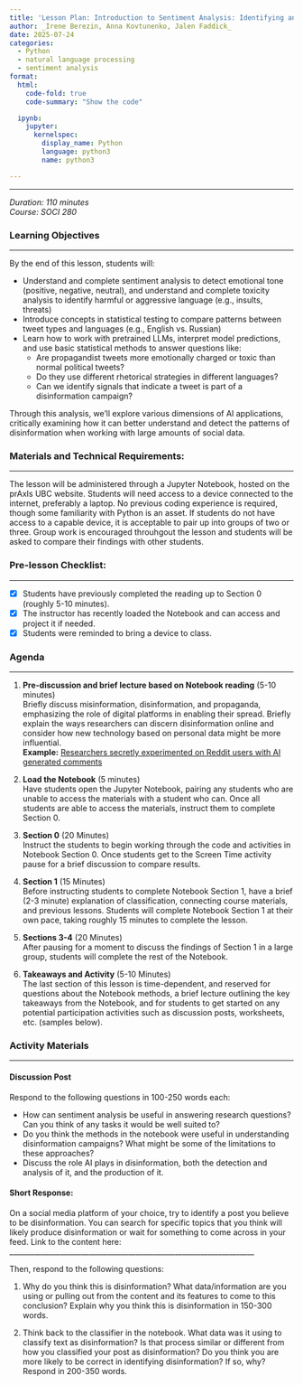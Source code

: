 ```yaml
---
title: 'Lesson Plan: Introduction to Sentiment Analysis: Identifying and Mapping Disinformation Campaigns using NLP'
author: _Irene Berezin, Anna Kovtunenko, Jalen Faddick_
date: 2025-07-24
categories:
  - Python
  - natural language processing
  - sentiment analysis
format:
  html: 
    code-fold: true
    code-summary: "Show the code"

  ipynb:
    jupyter:
      kernelspec:
        display_name: Python
        language: python3
        name: python3

---
```


___
*Duration: 110 minutes* <br>
*Course: SOCI 280*

### Learning Objectives
___
By the end of this lesson, students will: 

- Understand and complete sentiment analysis to detect emotional tone (positive, negative, neutral), and understand and complete toxicity analysis to identify harmful or aggressive language (e.g., insults, threats) 
- Introduce concepts in statistical testing to compare patterns between tweet types and languages (e.g., English vs. Russian) 
- Learn how to work with pretrained LLMs, interpret model predictions, and use basic statistical methods to answer questions like: 
    - Are propagandist tweets more emotionally charged or toxic than normal political tweets? 
    - Do they use different rhetorical strategies in different languages? 
    - Can we identify signals that indicate a tweet is part of a disinformation campaign? 

Through this analysis, we’ll explore various dimensions of AI applications, critically examining how it can better understand and detect the patterns of disinformation when working with large amounts of social data. 

### Materials and Technical Requirements: 
___
The lesson will be administered through a Jupyter Notebook, hosted on the prAxIs UBC website. Students will need access to a device connected to the internet, preferably a laptop. No previous coding experience is required, though some familiarity with Python is an asset. If students do not have access to a capable device, it is acceptable to pair up into groups of two or three. Group work is encouraged throuhgout the lesson and students will be asked to compare their findings with other students.

### Pre-lesson Checklist: 
___
- [x] Students have previously completed the reading up to Section 0 (roughly 5-10 minutes).  
- [x] The instructor has recently loaded the Notebook and can access and project it if needed. 
- [x] Students were reminded to bring a device to class. 

### Agenda
___
1. **Pre-discussion and brief lecture based on Notebook reading** (5-10 minutes) <br>
    Briefly discuss misinformation, disinformation, and propaganda, emphasizing the role of digital platforms in enabling their spread. Briefly explain the ways researchers can discern disinformation online and consider how new technology based on personal data might be more influential. <br>
    **Example:** [Researchers secretly experimented on Reddit users with AI generated comments](https://www.engadget.com/ai/researchers-secretly-experimented-on-reddit-users-with-ai-generated-comments-194328026.html)  

2. **Load the Notebook** (5 minutes) <br>
    Have students open the Jupyter Notebook, pairing any students who are unable to access the materials with a student who can. Once all students are able to access the materials, instruct them to complete Section 0. 

3. **Section 0** (20 Minutes) <br>
    Instruct the students to begin working through the code and activities in Notebook Section 0. Once students get to the Screen Time activity pause for a brief discussion to compare results. 

4. **Section 1** (15 Minutes) <br>
    Before instructing students to complete Notebook Section 1, have a brief (2-3 minute) explanation of classification, connecting course materials, and previous lessons. Students will complete Notebook Section 1 at their own pace, taking roughly 15 minutes to complete the lesson. 

5. **Sections 3-4** (20 Minutes) <br>
    After pausing for a moment to discuss the findings of Section 1 in a large group, students will complete the rest of the Notebook. 

6. **Takeaways and Activity** (5-10 Minutes) <br>
    The last section of this lesson is time-dependent, and reserved for questions about the Notebook methods, a brief lecture outlining the key takeaways from the Notebook, and for students to get started on any potential participation activities such as discussion posts, worksheets, etc. (samples below).  

### Activity Materials 
___

#### Discussion Post

Respond to the following questions in 100-250 words each:

- How can sentiment analysis be useful in answering research questions? Can you think of any tasks it would be well suited to? 
- Do you think the methods in the notebook were useful in understanding disinformation campaigns? What might be some of the limitations to these approaches? 
- Discuss the role AI plays in disinformation, both the detection and analysis of it, and the production of it.  

#### Short Response: 

On a social media platform of your choice, try to identify a post you believe to be disinformation. You can search for specific topics that you think will likely produce disinformation or wait for something to come across in your feed. Link to the content here: ____________________________________________________________________

Then, respond to the following questions:

1. Why do you think this is disinformation? What data/information are you using or pulling out from the content and its features to come to this conclusion? Explain why you think this is disinformation in 150-300 words. 

2. Think back to the classifier in the notebook. What data was it using to classify text as disinformation? Is that process similar or different from how you classified your post as disinformation? Do you think you are more likely to be correct in identifying disinformation? If so, why? Respond in 200-350 words. 


